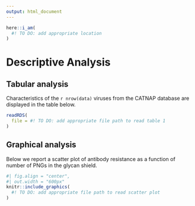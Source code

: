 ```yaml
---
output: html_document
---
```


```r
here::i_am(
  #! TO DO: add appropriate location
)
```

# Descriptive Analysis

## Tabular analysis

Characteristics of the `r nrow(data)` viruses from the CATNAP database are displayed
in the table below.

```r
readRDS(
  file = #! TO DO: add appropriate file path to read table 1
)
```

## Graphical analysis

Below we report a scatter plot of antibody resistance as a function of 
number of PNGs in the glycan shield. 

```r
#| fig.align = "center",
#| out.width = "600px"
knitr::include_graphics(
  #! TO DO: add appropriate file path to read scatter plot
)
```
